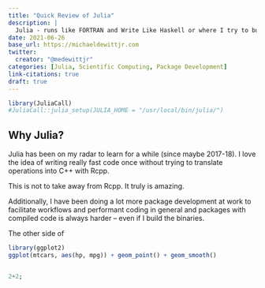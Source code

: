 ```yaml
---
title: "Quick Review of Julia"
description: |
  Julia - runs like FORTRAN and Write Like Haskell or where I try to build a package in Julia an enjoyed it.
date: 2021-06-26
base_url: https://michaeldewittjr.com
twitter:
  creator: "@medewittjr"
categories: [Julia, Scientific Computing, Package Development]
link-citations: true
draft: true
---
```



```r
library(JuliaCall)
#JuliaCall::julia_setup(JULIA_HOME = "/usr/local/bin/julia/")
```

## Why Julia?

Julia has been on my radar to learn for a while (since maybe 2017-18).
I love the idea of writing really fast code once without trying to translate operations into C++ with Rcpp. 

::: {.column-margin}
This is not to take away from Rcpp. It truly is amazing.
:::

Additionally, I have been doing a lot more package development at work to facilitate workflows and performant coding in general and packages with compiled code is always harder -- even if I build the binaries.

The other side of 



<aside>
```r
library(ggplot2)
ggplot(mtcars, aes(hp, mpg)) + geom_point() + geom_smooth()
```
</aside>

```julia

2+2;

```


